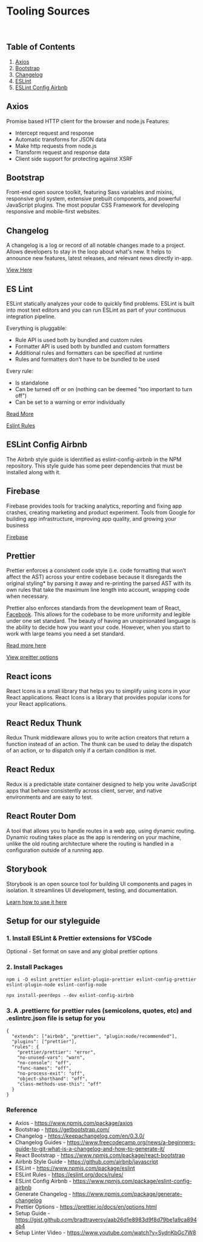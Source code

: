 
<Meta title="Welcome/Guides/Tooling" />

<style>{`
  .subheading {
    --mediumdark: '#999999';
    font-weight: 900;
    font-size: 13px;
    color: #999;
    letter-spacing: 6px;
    line-height: 24px;
    text-transform: uppercase;
    margin-bottom: 12px;
    margin-top: 40px;
  }

  .link-list {
    display: grid;
    grid-template-columns: 1fr;
    grid-template-rows: 1fr 1fr;
    row-gap: 10px;
  }

  @media (min-width: 620px) {
    .link-list {
      row-gap: 20px;
      column-gap: 20px;
      grid-template-columns: 1fr 1fr;
    }
  }

  @media all and (-ms-high-contrast:none) {
  .link-list {
      display: -ms-grid;
      -ms-grid-columns: 1fr 1fr;
      -ms-grid-rows: 1fr 1fr;
    }
  }

  .link-item {
    display: block;
    padding: 20px 30px 20px 15px;
    border: 1px solid #00000010;
    border-radius: 5px;
    transition: background 150ms ease-out, border 150ms ease-out, transform 150ms ease-out;
    color: #333333;
    display: flex;
    align-items: flex-start;
  }

  .link-item:hover {
    border-color: #1EA7FD50;
    transform: translate3d(0, -3px, 0);
    box-shadow: rgba(0, 0, 0, 0.08) 0 3px 10px 0;
  }

  .link-item:active {
    border-color: #1EA7FD;
    transform: translate3d(0, 0, 0);
  }

  .link-item strong {
    font-weight: 700;
    display: block;
    margin-bottom: 2px;
  }
  
  .link-item img {
    height: 40px;
    width: 40px;
    margin-right: 15px;
    flex: none;
  }

  .link-item span {
    font-size: 14px;
    line-height: 20px;
  }

  .tip {
    display: inline-block;
    border-radius: 1em;
    font-size: 11px;
    line-height: 12px;
    font-weight: 700;
    background: #E7FDD8;
    color: #66BF3C;
    padding: 4px 12px;
    margin-right: 10px;
    vertical-align: top;
  }

  .tip-wrapper {
    font-size: 13px;
    line-height: 20px;
    margin-top: 40px;
    margin-bottom: 40px;
  }

  .tip-wrapper code {
    font-size: 12px;
    display: inline-block;
  }

  
`}</style>

# Tooling Sources

<p>&nbsp;</p>

## Table of Contents

1. [Axios](#axios)
1. [Bootstrap](#bootstrap)
1. [Changelog](#changelog)
1. [ESLint](#eslint)
1. [ESLint Config Airbnb](eslint-config-airbnb)


## Axios

Promise based HTTP client for the browser and node.js
Features:
- Intercept request and response
- Automatic transforms for JSON data
- Make http requests from node.js
- Transform request and response data
- Client side support for protecting against XSRF

## Bootstrap

Front-end open source toolkit, featuring Sass variables and mixins, responsive grid system, extensive prebuilt components, and powerful JavaScript plugins.
The most popular CSS Framework for developing responsive and mobile-first websites. 


## Changelog

A changelog is a log or record of all notable changes made to a project. Allows developers to stay in the loop about what's new. It helps to announce new features, 
latest releases, and relevant news directly in-app.

[View Here](https://www.npmjs.com/package/generate-changelog)

## ES Lint

ESLint statically analyzes your code to quickly find problems. ESLint is built into most text editors and you can run ESLint as part of your continuous integration pipeline.

Everything is pluggable:
- Rule API is used both by bundled and custom rules
- Formatter API is used both by bundled and custom formatters
- Additional rules and formatters can be specified at runtime
- Rules and formatters don't have to be bundled to be used

Every rule:
- Is standalone
- Can be turned off or on (nothing can be deemed "too important to turn off")
- Can be set to a warning or error individually

[Read More](https://eslint.org/)

[Eslint Rules](https://eslint.org/docs/rules/)

## ESLint Config Airbnb

The Airbnb style guide is identified as eslint-config-airbnb in the NPM repository. This style guide has some peer dependencies that must be installed along with it.
[](https://www.npmjs.com/package/eslint-config-airbnb)

## Firebase

Firebase provides tools for tracking analytics, reporting and fixing app crashes, creating marketing and product experiment. Tools from Google for building app infrastructure, 
improving app quality, and growing your business

[Firebase](https://console.firebase.google.com/u/0/)

## Prettier

Prettier enforces a consistent code style (i.e. code formatting that won’t affect
the AST) across your entire codebase because it disregards the original styling\*
by parsing it away and re-printing the parsed AST with its own rules that take the
maximum line length into account, wrapping code when necessary.

Prettier also enforces standards from the development team of React, [Facebook](https://facebook.github.io/jsx/).
This allows for the codebase to be more uniformity and legible under one set standard. The beauty of having an unopinionated
language is the ability to decide how you want your code. However, when you start to work with large teams you need a set standard.

[Read more here](https://prettier.io/)

[View preitter options](https://prettier.io/docs/en/options.html)

## React icons

React Icons is a small library that helps you to simplify using icons in your React applications. React Icons is a library that provides popular icons for your React applications.

## React Redux Thunk

Redux Thunk middleware allows you to write action creators that return a function instead of an action. The thunk can be used to delay the dispatch of an action, or to dispatch only if a certain condition is met.

## React Redux

Redux is a predictable state container designed to help you write JavaScript apps that behave consistently across client, server, and native environments and are easy to test.

## React Router Dom

A tool that allows you to handle routes in a web app, using dynamic routing. Dynamic routing takes place as the app is rendering on your machine, unlike the old routing architecture where the routing is handled in a configuration outside of a running app.

## Storybook

Storybook is an open source tool for building UI components and pages in isolation. It streamlines UI development, testing, and documentation.

[Learn how to use it here](https://storybook.js.org/tutorials/intro-to-storybook/react/en/get-started/)

## Setup for our styleguide

### 1. Install ESLint & Prettier extensions for VSCode

Optional - Set format on save and any global prettier options

### 2. Install Packages

```
npm i -D eslint prettier eslint-plugin-prettier eslint-config-prettier eslint-plugin-node eslint-config-node
```

```
npx install-peerdeps --dev eslint-config-airbnb
```

### 3. A .prettierrc for prettier rules (semicolons, quotes, etc) and .eslintrc.json file is setup for you

```
{
  "extends": ["airbnb", "prettier", "plugin:node/recommended"],
  "plugins": ["prettier"],
  "rules": {
    "prettier/prettier": "error",
    "no-unused-vars": "warn",
    "no-console": "off",
    "func-names": "off",
    "no-process-exit": "off",
    "object-shorthand": "off",
    "class-methods-use-this": "off"
  }
}
```

### Reference

- Axios - https://www.npmjs.com/package/axios
- Bootstrap - https://getbootstrap.com/
- Changelog - https://keepachangelog.com/en/0.3.0/
- Changelog Guides - https://www.freecodecamp.org/news/a-beginners-guide-to-git-what-is-a-changelog-and-how-to-generate-it/
- React Bootstrap - https://www.npmjs.com/package/react-bootstrap
- Airbnb Style Guide - https://github.com/airbnb/javascript
- ESLint - https://www.npmjs.com/package/eslint
- ESLint Rules - https://eslint.org/docs/rules/
- ESLint Config Airbnb - https://www.npmjs.com/package/eslint-config-airbnb
- Generate Changelog - https://www.npmjs.com/package/generate-changelog
- Prettier Options - https://prettier.io/docs/en/options.html
- Setup Guide - https://gist.github.com/bradtraversy/aab26d1e8983d9f8d79be1a9ca894ab4
- Setup Linter Video - https://www.youtube.com/watch?v=SydnKbGc7W8